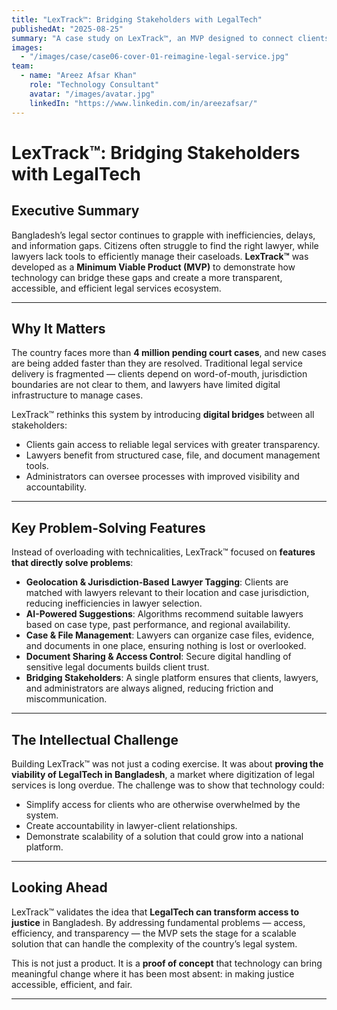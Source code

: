 ```yaml
---
title: "LexTrack™: Bridging Stakeholders with LegalTech"
publishedAt: "2025-08-25"
summary: "A case study on LexTrack™, an MVP designed to connect clients, lawyers, and administrators in Bangladesh through geolocation, AI-driven matching, and structured case management."
images:
  - "/images/case/case06-cover-01-reimagine-legal-service.jpg"
team:
  - name: "Areez Afsar Khan"
    role: "Technology Consultant"
    avatar: "/images/avatar.jpg"
    linkedIn: "https://www.linkedin.com/in/areezafsar/"
---
```


# LexTrack™: Bridging Stakeholders with LegalTech

## Executive Summary

Bangladesh’s legal sector continues to grapple with inefficiencies, delays, and information gaps. Citizens often struggle to find the right lawyer, while lawyers lack tools to efficiently manage their caseloads. **LexTrack™** was developed as a **Minimum Viable Product (MVP)** to demonstrate how technology can bridge these gaps and create a more transparent, accessible, and efficient legal services ecosystem.

---

## Why It Matters

The country faces more than **4 million pending court cases**, and new cases are being added faster than they are resolved. Traditional legal service delivery is fragmented — clients depend on word-of-mouth, jurisdiction boundaries are not clear to them, and lawyers have limited digital infrastructure to manage cases.

LexTrack™ rethinks this system by introducing **digital bridges** between all stakeholders:
- Clients gain access to reliable legal services with greater transparency.
- Lawyers benefit from structured case, file, and document management tools.
- Administrators can oversee processes with improved visibility and accountability.

---

## Key Problem-Solving Features

Instead of overloading with technicalities, LexTrack™ focused on **features that directly solve problems**:

- **Geolocation & Jurisdiction-Based Lawyer Tagging**: Clients are matched with lawyers relevant to their location and case jurisdiction, reducing inefficiencies in lawyer selection.
- **AI-Powered Suggestions**: Algorithms recommend suitable lawyers based on case type, past performance, and regional availability.
- **Case & File Management**: Lawyers can organize case files, evidence, and documents in one place, ensuring nothing is lost or overlooked.
- **Document Sharing & Access Control**: Secure digital handling of sensitive legal documents builds client trust.
- **Bridging Stakeholders**: A single platform ensures that clients, lawyers, and administrators are always aligned, reducing friction and miscommunication.

---

## The Intellectual Challenge

Building LexTrack™ was not just a coding exercise. It was about **proving the viability of LegalTech in Bangladesh**, a market where digitization of legal services is long overdue. The challenge was to show that technology could:
- Simplify access for clients who are otherwise overwhelmed by the system.
- Create accountability in lawyer-client relationships.
- Demonstrate scalability of a solution that could grow into a national platform.

---

## Looking Ahead

LexTrack™ validates the idea that **LegalTech can transform access to justice** in Bangladesh. By addressing fundamental problems — access, efficiency, and transparency — the MVP sets the stage for a scalable solution that can handle the complexity of the country’s legal system.

This is not just a product. It is a **proof of concept** that technology can bring meaningful change where it has been most absent: in making justice accessible, efficient, and fair.

---
